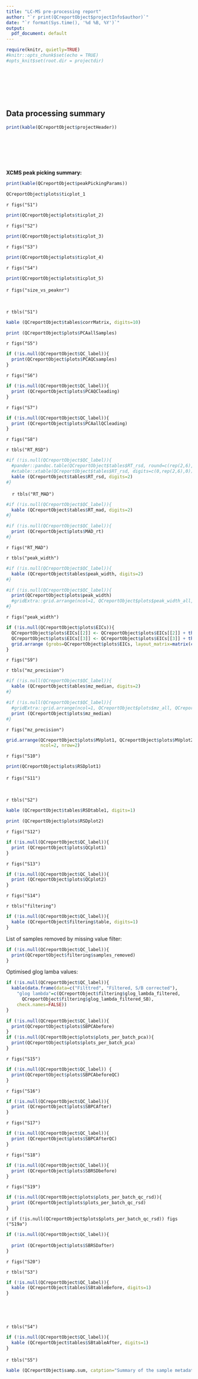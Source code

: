 ```yaml
---
title: "LC-MS pre-processing report"
author: "`r print(QCreportObject$projectInfo$author)`"
date: "`r format(Sys.time(), '%d %B, %Y')`"
output: 
  pdf_document: default
---
```


```r
require(knitr, quietly=TRUE)
#knitr::opts_chunk$set(echo = TRUE)
#opts_knit$set(root.dir = projectdir)
```

&nbsp;

&nbsp;

&nbsp;


## Data processing summary
```r
print(kable(QCreportObject$projectHeader))
```

&nbsp;

&nbsp;

&nbsp;


**XCMS peak picking summary:**
```r
print(kable(QCreportObject$peakPickingParams))
```
\newpage
```r
QCreportObject$plots$ticplot_1
```

`r figs("S1")`

\newpage
```r
print(QCreportObject$plots$ticplot_2)
```

`r figs("S2")`

\newpage
```r
print(QCreportObject$plots$ticplot_3)
```

`r figs("S3")`

\newpage
```r
print(QCreportObject$plots$ticplot_4)
```

`r figs("S4")`

\newpage
```r
print(QCreportObject$plots$ticplot_5)
```

`r figs("size_vs_peaknr")`
&nbsp;

&nbsp;

`r tbls("S1")`

```r
kable (QCreportObject$tables$corrMatrix, digits=10)
```

\newpage
```r
print (QCreportObject$plots$PCAallSamples)
```

`r figs("S5")`

```r
if (!is.null(QCreportObject$QC_label)){
  print(QCreportObject$plots$PCAQCsamples)
}
```

`r figs("S6")`

\newpage
```r
if (!is.null(QCreportObject$QC_label)){
  print (QCreportObject$plots$PCAQCleading)
}
```

`r figs("S7")`

\newpage
```r
if (!is.null(QCreportObject$QC_label)){
  print (QCreportObject$plots$PCAallQCleading)
}
```

`r figs("S8")`

\newpage
<!-- RT stability -->
`r tbls("RT_RSD")`

```r
#if (!is.null(QCreportObject$QC_label)){
  #pander::pandoc.table(QCreportObject$tables$RT_rsd, round=c(rep(2,6),0), style="rmarkdown")
  #xtable::xtable(QCreportObject$tables$RT_rsd, digits=c(0,rep(2,6),0))
  kable (QCreportObject$tables$RT_rsd, digits=2)
#}
```

&nbsp;
&nbsp;
`r tbls("RT_MAD")`

```r
#if (!is.null(QCreportObject$QC_label)){
  kable (QCreportObject$tables$RT_mad, digits=2)
#}
```

```r
#if (!is.null(QCreportObject$QC_label)){
  print (QCreportObject$plots$MAD_rt)
#}
```

`r figs("RT_MAD")`

\newpage

`r tbls("peak_width")`

```r
#if (!is.null(QCreportObject$QC_label)){
  kable (QCreportObject$tables$peak_width, digits=2)
#}
```

```r
#if (!is.null(QCreportObject$QC_label)){
  print(QCreportObject$plots$peak_width)
  #gridExtra::grid.arrange(ncol=1, QCreportObject$plots$peak_width_all, QCreportObject$plots$peak_width)
#}
```

`r figs("peak_width")`

\newpage
```r
if (!is.null(QCreportObject$plots$EICs)){
  QCreportObject$plots$EICs[[2]] <- QCreportObject$plots$EICs[[2]] + theme(legend.position = "none")
  QCreportObject$plots$EICs[[3]] <- QCreportObject$plots$EICs[[3]] + theme(legend.position = "none")
  grid.arrange (grobs=QCreportObject$plots$EICs, layout_matrix=matrix(c(1,2,1,3), nrow=2, ncol=2))
}
```

`r figs("S9")`

\newpage

`r tbls("mz_precision")`

```r
#if (!is.null(QCreportObject$QC_label)){
  kable (QCreportObject$tables$mz_median, digits=2)
#}
```

```r
#if (!is.null(QCreportObject$QC_label)){
  #gridExtra::grid.arrange(ncol=1, QCreportObject$plots$mz_all, QCreportObject$plots$mz_median)
  print (QCreportObject$plots$mz_median)
#}
```

`r figs("mz_precision")`

\newpage
```r
grid.arrange(QCreportObject$plots$MVplot1, QCreportObject$plots$MVplot2,                                          QCreportObject$plots$MVplot3,   QCreportObject$plots$MVplot4, 
             ncol=2, nrow=2)
```

`r figs("S10")`

\newpage
```r
print(QCreportObject$plots$RSDplot1)
```

`r figs("S11")`
&nbsp;

&nbsp;

`r tbls("S2")`

```r
kable (QCreportObject$tables$RSDtable1, digits=1)
```

\newpage
```r
print (QCreportObject$plots$RSDplot2)
```

`r figs("S12")`

\newpage
```r
if (!is.null(QCreportObject$QC_label)){
  print (QCreportObject$plots$QCplot1)
}
```

`r figs("S13")`

\newpage
```r
if (!is.null(QCreportObject$QC_label)){
  print (QCreportObject$plots$QCplot2)
}
```

`r figs("S14")`

\newpage
<!-- Peak matrix filtering and S/B correction -->

`r tbls("filtering")`

```r
if (!is.null(QCreportObject$QC_label)){
  kable (QCreportObject$filtering$table, digits=1)
}
```

List of samples removed by missing value filter:
```r
if (!is.null(QCreportObject$QC_label)){
  print(QCreportObject$filtering$samples_removed)
}
```

Optimised glog lamba values:
```r
if (!is.null(QCreportObject$QC_label)){
  kable(data.frame(data=c("Filttred", "Filtered, S/B corrected"), 
    "glog lambda"=c(QCreportObject$filtering$glog_lambda_filtered, 
      QCreportObject$filtering$glog_lambda_filtered_SB),
    check.names=FALSE))
}
```

\newpage
```r
if (!is.null(QCreportObject$QC_label)){ 
  print(QCreportObject$plots$SBPCAbefore)
}
if (!is.null(QCreportObject$plots$plots_per_batch_pca)){
  print(QCreportObject$plots$plots_per_batch_pca)
}
```

`r figs("S15")`

\newpage
```r
if (!is.null(QCreportObject$QC_label)) {
  print(QCreportObject$plots$SBPCAbeforeQC)
}
```

`r figs("S16")`

\newpage
```r
if (!is.null(QCreportObject$QC_label)){
  print (QCreportObject$plots$SBPCAfter)
}
```

`r figs("S17")`

\newpage
```r
if (!is.null(QCreportObject$QC_label)){
  print (QCreportObject$plots$SBPCAfterQC)
}
```

`r figs("S18")`

\newpage
```r
if (!is.null(QCreportObject$QC_label)){
  print (QCreportObject$plots$SBRSDbefore)
}
```

`r figs("S19")`

\newpage
```r
if (!is.null(QCreportObject$plots$plots_per_batch_qc_rsd)){
  print (QCreportObject$plots$plots_per_batch_qc_rsd)
}
```

`r if (!is.null(QCreportObject$plots$plots_per_batch_qc_rsd)) figs ("S19a")`

\newpage
```r
if (!is.null(QCreportObject$QC_label)){
  
  print (QCreportObject$plots$SBRSDafter)
}
```

`r figs("S20")`

\newpage
`r tbls("S3")`

```r
if (!is.null(QCreportObject$QC_label)){
  kable (QCreportObject$tables$SBtableBefore, digits=1)
}
```
&nbsp;

&nbsp;

`r tbls("S4")`

```r
if (!is.null(QCreportObject$QC_label)){
  kable (QCreportObject$tables$SBtableAfter, digits=1)
}
```

\newpage
`r tbls("S5")`
&nbsp;

```r
kable (QCreportObject$samp.sum, catption="Summary of the sample metadata of the analytical batch")
```


